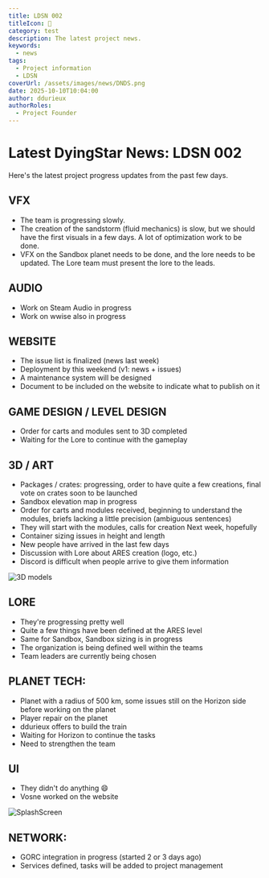 ```yaml
---
title: LDSN 002
titleIcon: 📰
category: test
description: The latest project news.
keywords:
  - news
tags:
  - Project information
  - LDSN
coverUrl: /assets/images/news/DNDS.png
date: 2025-10-10T10:04:00
author: ddurieux
authorRoles:
  - Project Founder
---
```


# Latest DyingStar News: LDSN 002

Here's the latest project progress updates from the past few days.

## VFX

- The team is progressing slowly.
- The creation of the sandstorm (fluid mechanics) is slow, but we should have the first visuals in a few days. A lot of optimization work to be done.
- VFX on the Sandbox planet needs to be done, and the lore needs to be updated. The Lore team must present the lore to the leads.

## AUDIO

- Work on Steam Audio in progress
- Work on wwise also in progress

## WEBSITE

- The issue list is finalized (news last week)
- Deployment by this weekend (v1: news + issues)
- A maintenance system will be designed
- Document to be included on the website to indicate what to publish on it

## GAME DESIGN / LEVEL DESIGN

- Order for carts and modules sent to 3D completed
- Waiting for the Lore to continue with the gameplay

## 3D / ART

- Packages / crates: progressing, order to have quite a few creations, final vote on crates soon to be launched
- Sandbox elevation map in progress
- Order for carts and modules received, beginning to understand the modules, briefs lacking a little precision (ambiguous sentences)
- They will start with the modules, calls for creation Next week, hopefully
- Container sizing issues in height and length
- New people have arrived in the last few days
- Discussion with Lore about ARES creation (logo, etc.)
- Discord is difficult when people arrive to give them information

![3D models](/assets/images/news/20251010-3D.png)

## LORE

- They're progressing pretty well
- Quite a few things have been defined at the ARES level
- Same for Sandbox, Sandbox sizing is in progress
- The organization is being defined well within the teams
- Team leaders are currently being chosen

## PLANET TECH:

- Planet with a radius of 500 km, some issues still on the Horizon side before working on the planet
- Player repair on the planet
- ddurieux offers to build the train
- Waiting for Horizon to continue the tasks
- Need to strengthen the team

## UI

- They didn't do anything 😄
- Vosne worked on the website

![SplashScreen](/assets/images/news/20251010-SplashScreen.png)

## NETWORK:

- GORC integration in progress (started 2 or 3 days ago)
- Services defined, tasks will be added to project management
